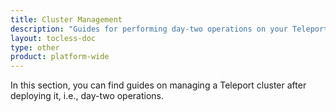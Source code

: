 ```yaml
---
title: Cluster Management
description: "Guides for performing day-two operations on your Teleport cluster."
layout: tocless-doc
type: other
product: platform-wide
---
```


In this section, you can find guides on managing a Teleport cluster after
deploying it, i.e., day-two operations.

<DocCardList />
